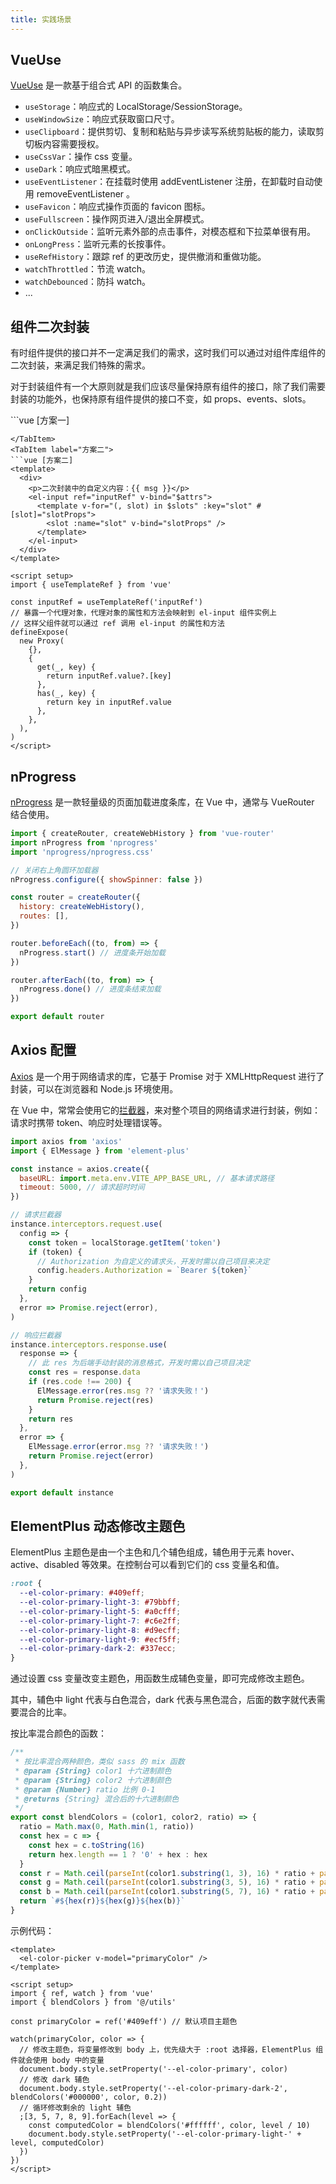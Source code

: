 ```yaml
---
title: 实践场景
---
```



## VueUse

[VueUse](https://www.vueusejs.com/) 是一款基于组合式 API 的函数集合。

- `useStorage`：响应式的 LocalStorage/SessionStorage。
- `useWindowSize`：响应式获取窗口尺寸。
- `useClipboard`：提供剪切、复制和粘贴与异步读写系统剪贴板的能力，读取剪切板内容需要授权。
- `useCssVar`：操作 css 变量。
- `useDark`：响应式暗黑模式。
- `useEventListener`：在挂载时使用 addEventListener 注册，在卸载时自动使用 removeEventListener 。
- `useFavicon`：响应式操作页面的 favicon 图标。
- `useFullscreen`：操作网页进入/退出全屏模式。
- `onClickOutside`：监听元素外部的点击事件，对模态框和下拉菜单很有用。
- `onLongPress`：监听元素的长按事件。
- `useRefHistory`：跟踪 ref 的更改历史，提供撤消和重做功能。
- `watchThrottled`：节流 watch。
- `watchDebounced`：防抖 watch。
- ...

## 组件二次封装

有时组件提供的接口并不一定满足我们的需求，这时我们可以通过对组件库组件的二次封装，来满足我们特殊的需求。

对于封装组件有一个大原则就是我们应该尽量保持原有组件的接口，除了我们需要封装的功能外，也保持原有组件提供的接口不变，如 props、events、slots。

<Tabs>
<TabItem label="方案一">
```vue [方案一]
<template>
  <div>
    <p>二次封装中的自定义内容：{{ msg }}</p>
    <!-- 动态渲染组件，透传属性、事件和插槽 -->
    <component :is="h(ElInput, { ...$attrs, ref: changeRef }, $slots)" />
  </div>
</template>

<script setup>
import { h, getCurrentInstance } from 'vue'
import { ElInput } from 'element-plus'

// 二次封装传入的业务相关属性
const props = defineProps(['msg'])
const vm = getCurrentInstance()

// 通过函数方式获取组件 ref，将当前实例的方法赋值为 el-input instance
function changeRef(instance) {
  vm.exposeProxy = vm.exposed = instance ?? {}
}
</script>
```
</TabItem>
<TabItem label="方案二">
```vue [方案二]
<template>
  <div>
    <p>二次封装中的自定义内容：{{ msg }}</p>
    <el-input ref="inputRef" v-bind="$attrs">
      <template v-for="(, slot) in $slots" :key="slot" #[slot]="slotProps">
        <slot :name="slot" v-bind="slotProps" />
      </template>
    </el-input>
  </div>
</template>

<script setup>
import { useTemplateRef } from 'vue'

const inputRef = useTemplateRef('inputRef')
// 暴露一个代理对象，代理对象的属性和方法会映射到 el-input 组件实例上
// 这样父组件就可以通过 ref 调用 el-input 的属性和方法
defineExpose(
  new Proxy(
    {},
    {
      get(_, key) {
        return inputRef.value?.[key]
      },
      has(_, key) {
        return key in inputRef.value
      },
    },
  ),
)
</script>
```
</TabItem>
</Tabs>

## nProgress

[nProgress](https://ricostacruz.com/nprogress/) 是一款轻量级的页面加载进度条库，在 Vue 中，通常与 VueRouter 结合使用。

```js
import { createRouter, createWebHistory } from 'vue-router'
import nProgress from 'nprogress'
import 'nprogress/nprogress.css'

// 关闭右上角圆环加载器
nProgress.configure({ showSpinner: false })

const router = createRouter({
  history: createWebHistory(),
  routes: [],
})

router.beforeEach((to, from) => {
  nProgress.start() // 进度条开始加载
})

router.afterEach((to, from) => {
  nProgress.done() // 进度条结束加载
})

export default router
```

## Axios 配置

[Axios](https://www.axios-http.cn/) 是一个用于网络请求的库，它基于 Promise 对于 XMLHttpRequest 进行了封装，可以在浏览器和 Node.js 环境使用。

在 Vue 中，常常会使用它的[拦截器](https://www.axios-http.cn/docs/interceptors)，来对整个项目的网络请求进行封装，例如：请求时携带 token、响应时处理错误等。

```js
import axios from 'axios'
import { ElMessage } from 'element-plus'

const instance = axios.create({
  baseURL: import.meta.env.VITE_APP_BASE_URL, // 基本请求路径
  timeout: 5000, // 请求超时时间
})

// 请求拦截器
instance.interceptors.request.use(
  config => {
    const token = localStorage.getItem('token')
    if (token) {
      // Authorization 为自定义的请求头，开发时需以自己项目来决定
      config.headers.Authorization = `Bearer ${token}`
    }
    return config
  },
  error => Promise.reject(error),
)

// 响应拦截器
instance.interceptors.response.use(
  response => {
    // 此 res 为后端手动封装的消息格式，开发时需以自己项目决定
    const res = response.data
    if (res.code !== 200) {
      ElMessage.error(res.msg ?? '请求失败！')
      return Promise.reject(res)
    }
    return res
  },
  error => {
    ElMessage.error(error.msg ?? '请求失败！')
    return Promise.reject(error)
  },
)

export default instance
```

## ElementPlus 动态修改主题色

ElementPlus 主题色是由一个主色和几个辅色组成，辅色用于元素 hover、active、disabled 等效果。在控制台可以看到它们的 css 变量名和值。

```css
:root {
  --el-color-primary: #409eff;
  --el-color-primary-light-3: #79bbff;
  --el-color-primary-light-5: #a0cfff;
  --el-color-primary-light-7: #c6e2ff;
  --el-color-primary-light-8: #d9ecff;
  --el-color-primary-light-9: #ecf5ff;
  --el-color-primary-dark-2: #337ecc;
}
```

通过设置 css 变量改变主题色，用函数生成辅色变量，即可完成修改主题色。

其中，辅色中 light 代表与白色混合，dark 代表与黑色混合，后面的数字就代表需要混合的比率。

按比率混合颜色的函数：

```js
/**
 * 按比率混合两种颜色，类似 sass 的 mix 函数
 * @param {String} color1 十六进制颜色
 * @param {String} color2 十六进制颜色
 * @param {Number} ratio 比例 0-1
 * @returns {String} 混合后的十六进制颜色
 */
export const blendColors = (color1, color2, ratio) => {
  ratio = Math.max(0, Math.min(1, ratio))
  const hex = c => {
    const hex = c.toString(16)
    return hex.length == 1 ? '0' + hex : hex
  }
  const r = Math.ceil(parseInt(color1.substring(1, 3), 16) * ratio + parseInt(color2.substring(1, 3), 16) * (1 - ratio))
  const g = Math.ceil(parseInt(color1.substring(3, 5), 16) * ratio + parseInt(color2.substring(3, 5), 16) * (1 - ratio))
  const b = Math.ceil(parseInt(color1.substring(5, 7), 16) * ratio + parseInt(color2.substring(5, 7), 16) * (1 - ratio))
  return `#${hex(r)}${hex(g)}${hex(b)}`
}
```

示例代码：

```vue
<template>
  <el-color-picker v-model="primaryColor" />
</template>

<script setup>
import { ref, watch } from 'vue'
import { blendColors } from '@/utils'

const primaryColor = ref('#409eff') // 默认项目主题色

watch(primaryColor, color => {
  // 修改主题色，将变量修改到 body 上，优先级大于 :root 选择器，ElementPlus 组件就会使用 body 中的变量
  document.body.style.setProperty('--el-color-primary', color)
  // 修改 dark 辅色
  document.body.style.setProperty('--el-color-primary-dark-2', blendColors('#000000', color, 0.2))
  // 循环修改剩余的 light 辅色
  ;[3, 5, 7, 8, 9].forEach(level => {
    const computedColor = blendColors('#ffffff', color, level / 10)
    document.body.style.setProperty('--el-color-primary-light-' + level, computedColor)
  })
})
</script>
```
